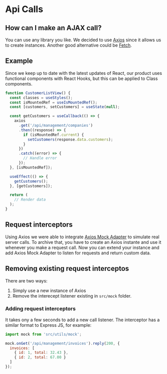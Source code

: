 # Api Calls

## How can I make an AJAX call?
You can use any library you like. We decided to use <a target="_blank" href="https://github.com/axios/axios">Axios</a> since it allows us to create instances. Another good alternative could be <a target="_blank" href="https://github.com/andris9/fetch">Fetch</a>.

## Example
Since we keep up to date with the latest updates of React, our product uses functional components with React Hooks, but this can be applied to Class components.

```jsx
function CustomerListView() {
  const classes = useStyles();
  const isMountedRef = useIsMountedRef();
  const [customers, setCustomers] = useState(null);

  const getCustomers = useCallback(() => {
    axios
      .get('/api/management/companies')
      .then((response) => {
        if (isMountedRef.current) {
          setCustomers(response.data.customers);
        }
      })
      .catch((error) => {
        // Handle error
      });
  }, [isMountedRef]);

  useEffect(() => {
    getCustomers();
  }, [getCustomers]);

  return (
    // Render data
  );
}
```

## Request interceptors

Using Axios we were able to integrate <a target="_blank" href="https://github.com/ctimmerm/axios-mock-adapter">Axios Mock Adapter</a> to simulate real server calls. To archive that, you have to create an Axios instante and use it whenever you make a request call. Now you can extend your instance and add Axios Mock Adapter to listen for requests and return custom data.

## Removing existing request interceptos

There are two ways:

1. Simply use a new instance of Axios
2. Remove the interecept listener existing in `src/mock` folder.

### Adding request interceptors

It takes ony a few seconds to add a new call listener. The interceptor has a similar format to Express JS, for example:

```js
import mock from 'src/utils/mock';

mock.onGet('/api/management/invoices').reply(200, {
  invoices: [
    { id: 1, total: 32.43 },
    { id: 2, total: 67.00 }
  ]
});
```